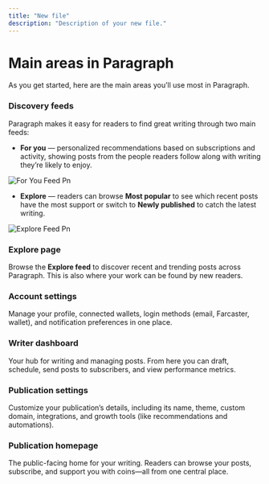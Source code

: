 ```yaml
---
title: "New file"
description: "Description of your new file."
---
```


# Main areas in Paragraph

As you get started, here are the main areas you’ll use most in Paragraph.

### **Discovery feeds**

Paragraph makes it easy for readers to find great writing through two main feeds:

- **For you** — personalized recommendations based on subscriptions and activity, showing posts from the people readers follow along with writing they’re likely to enjoy.

![For You Feed Pn](/images/for-you-feed.png)

- **Explore** — readers can browse **Most popular** to see which recent posts have the most support or switch to **Newly published** to catch the latest writing.

![Explore Feed Pn](/images/explore-feed.png)

### **Explore page**

Browse the **Explore feed** to discover recent and trending posts across Paragraph. This is also where your work can be found by new readers.

### **Account settings**

Manage your profile, connected wallets, login methods (email, Farcaster, wallet), and notification preferences in one place.

### **Writer dashboard**

Your hub for writing and managing posts. From here you can draft, schedule, send posts to subscribers, and view performance metrics.

### **Publication settings**

Customize your publication’s details, including its name, theme, custom domain, integrations, and growth tools (like recommendations and automations).

### **Publication homepage**

The public-facing home for your writing. Readers can browse your posts, subscribe, and support you with coins—all from one central place.